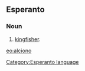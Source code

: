 ==Esperanto==
===Noun===
# [[kingfisher]].

[[eo:alciono]]
[[Category:Esperanto language]]
{{Universala Vortaro}}